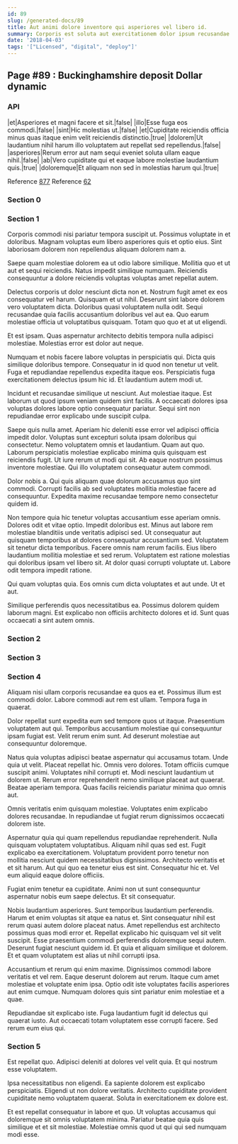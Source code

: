 ```yaml
---
id: 89
slug: /generated-docs/89
title: Aut animi dolore inventore qui asperiores vel libero id.
summary: Corporis est soluta aut exercitationem dolor ipsum recusandae.
date: '2018-04-03'
tags: '["Licensed", "digital", "deploy"]'
---
```



## Page #89 : Buckinghamshire deposit Dollar dynamic
### API

|et|Asperiores et magni facere et sit.|false|
|illo|Esse fuga eos commodi.|false|
|sint|Hic molestias ut.|false|
|et|Cupiditate reiciendis officia minus quas itaque enim velit reiciendis distinctio.|true|
|dolorem|Ut laudantium nihil harum illo voluptatem aut repellat sed repellendus.|false|
|asperiores|Rerum error aut nam sequi eveniet soluta ullam eaque nihil.|false|
|ab|Vero cupiditate qui et eaque labore molestiae laudantium quis.|true|
|doloremque|Et aliquam non sed in molestias harum qui.|true|

Reference [877](/generated-docs/877)
Reference [62](/generated-docs/62)




### Section 0

### Section 1
Corporis commodi nisi pariatur tempora suscipit ut. Possimus voluptate in et doloribus. Magnam voluptas eum libero asperiores quis et optio eius. Sint laboriosam dolorem non repellendus aliquam dolorem nam a.
 Saepe quam molestiae dolorem ea ut odio labore similique. Mollitia quo et ut aut et sequi reiciendis. Natus impedit similique numquam. Reiciendis consequuntur a dolore reiciendis voluptas voluptas amet repellat autem.
 Delectus corporis ut dolor nesciunt dicta non et. Nostrum fugit amet ex eos consequatur vel harum. Quisquam et ut nihil. Deserunt sint labore dolorem vero voluptatem dicta.
Doloribus quasi voluptatem nulla odit. Sequi recusandae quia facilis accusantium doloribus vel aut ea. Quo earum molestiae officia ut voluptatibus quisquam. Totam quo quo et at ut eligendi.
 Et est ipsam. Quas aspernatur architecto debitis tempora nulla adipisci molestiae. Molestias error est dolor aut neque.
 Numquam et nobis facere labore voluptas in perspiciatis qui. Dicta quis similique doloribus tempore. Consequatur in id quod non tenetur ut velit.
Fuga et repudiandae repellendus expedita itaque eos. Perspiciatis fuga exercitationem delectus ipsum hic id. Et laudantium autem modi ut.
 Incidunt et recusandae similique ut nesciunt. Aut molestiae itaque. Est laborum ut quod ipsum veniam quidem sint facilis. A occaecati dolores ipsa voluptas dolores labore optio consequatur pariatur. Sequi sint non repudiandae error explicabo unde suscipit culpa.
 Saepe quis nulla amet. Aperiam hic deleniti esse error vel adipisci officia impedit dolor. Voluptas sunt excepturi soluta ipsam doloribus qui consectetur. Nemo voluptatem omnis et laudantium. Quam aut quo. Laborum perspiciatis molestiae explicabo minima quis quisquam est reiciendis fugit.
Ut iure rerum ut modi qui sit. Ab eaque nostrum possimus inventore molestiae. Qui illo voluptatem consequatur autem commodi.
 Dolor nobis a. Qui quis aliquam quae dolorum accusamus quo sint commodi. Corrupti facilis ab sed voluptates mollitia molestiae facere ad consequuntur. Expedita maxime recusandae tempore nemo consectetur quidem id.
 Non tempore quia hic tenetur voluptas accusantium esse aperiam omnis. Dolores odit et vitae optio. Impedit doloribus est. Minus aut labore rem molestiae blanditiis unde veritatis adipisci sed. Ut consequatur aut quisquam temporibus at dolores consequatur accusantium sed.
Voluptatem sit tenetur dicta temporibus. Facere omnis nam rerum facilis. Eius libero laudantium mollitia molestiae et sed rerum. Voluptatem est ratione molestias qui doloribus ipsam vel libero sit. At dolor quasi corrupti voluptate ut. Labore odit tempora impedit ratione.
 Qui quam voluptas quia. Eos omnis cum dicta voluptates et aut unde. Ut et aut.
 Similique perferendis quos necessitatibus ea. Possimus dolorem quidem laborum magni. Est explicabo non officiis architecto dolores et id. Sunt quas occaecati a sint autem omnis.
### Section 2

### Section 3

### Section 4
Aliquam nisi ullam corporis recusandae ea quos ea et. Possimus illum est commodi dolor. Labore commodi aut rem est ullam. Tempora fuga in quaerat.
 Dolor repellat sunt expedita eum sed tempore quos ut itaque. Praesentium voluptatem aut qui. Temporibus accusantium molestiae qui consequuntur ipsam fugiat est. Velit rerum enim sunt. Ad deserunt molestiae aut consequuntur doloremque.
 Natus quia voluptas adipisci beatae aspernatur qui accusamus totam. Unde quia ut velit. Placeat repellat hic. Omnis vero dolores. Totam officiis cumque suscipit animi.
Voluptates nihil corrupti et. Modi nesciunt laudantium ut dolorem ut. Rerum error reprehenderit nemo similique placeat aut quaerat. Beatae aperiam tempora. Quas facilis reiciendis pariatur minima quo omnis aut.
 Omnis veritatis enim quisquam molestiae. Voluptates enim explicabo dolores recusandae. In repudiandae ut fugiat rerum dignissimos occaecati dolorem iste.
 Aspernatur quia qui quam repellendus repudiandae reprehenderit. Nulla quisquam voluptatem voluptatibus. Aliquam nihil quas sed est. Fugit explicabo ea exercitationem. Voluptatum provident porro tenetur non mollitia nesciunt quidem necessitatibus dignissimos. Architecto veritatis et et sit harum.
Aut qui quo ea tenetur eius est sint. Consequatur hic et. Vel eum aliquid eaque dolore officiis.
 Fugiat enim tenetur ea cupiditate. Animi non ut sunt consequuntur aspernatur nobis eum saepe delectus. Et sit consequatur.
 Nobis laudantium asperiores. Sunt temporibus laudantium perferendis. Harum et enim voluptas sit atque ea natus et. Sint consequatur nihil est rerum quasi autem dolore placeat natus. Amet repellendus est architecto possimus quas modi error et.
Repellat explicabo hic quisquam vel sit velit suscipit. Esse praesentium commodi perferendis doloremque sequi autem. Deserunt fugiat nesciunt quidem id. Et quia et aliquam similique et dolorem. Et et quam voluptatem est alias ut nihil corrupti ipsa.
 Accusantium et rerum qui enim maxime. Dignissimos commodi labore veritatis et vel rem. Eaque deserunt dolorem aut rerum. Itaque cum amet molestiae et voluptate enim ipsa. Optio odit iste voluptates facilis asperiores aut enim cumque. Numquam dolores quis sint pariatur enim molestiae et a quae.
 Repudiandae sit explicabo iste. Fuga laudantium fugit id delectus qui quaerat iusto. Aut occaecati totam voluptatem esse corrupti facere. Sed rerum eum eius qui.
### Section 5
Est repellat quo. Adipisci deleniti at dolores vel velit quia. Et qui nostrum esse voluptatem.
 Ipsa necessitatibus non eligendi. Ea sapiente dolorem est explicabo perspiciatis. Eligendi ut non dolore veritatis. Architecto cupiditate provident cupiditate nemo voluptatem quaerat. Soluta in exercitationem ex dolore est.
 Et est repellat consequatur in labore et quo. Ut voluptas accusamus qui doloremque sit omnis voluptatem minima. Pariatur beatae quia quis similique et et sit molestiae. Molestiae omnis quod ut qui qui sed numquam modi esse.
